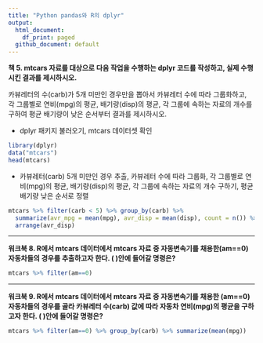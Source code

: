 ```yaml
---
title: "Python pandas와 R의 dplyr"
output:
  html_document:
    df_print: paged
  github_document: default
---
```


**책 5. mtcars 자료를 대상으로 다음 작업을 수행하는 dplyr 코드를 작성하고, 실제 수행시킨 결과를 제시하시오.**

카뷰레터의 수(carb)가 5개 미만인 경우만을 뽑아서 카뷰레터 수에 따라 그룹화하고, 각 그룹별로 연비(mpg)의 평균, 배기량(disp)의 평균, 각 그룹에 속하는 자료의 개수를 구하여 평균 배기량이 낮은 순서부터 결과를 제시하시오.

* dplyr 패키지 불러오기, mtcars 데이터셋 확인

```r
library(dplyr)
data("mtcars")
head(mtcars)
```

* 카뷰레터(carb) 5개 미만인 경우 추출, 카뷰레터 수에 따라 그룹화, 각 그룹별로 연비(mpg)의 평균, 배기량(disp)의 평균, 각 그룹에 속하는 자료의 개수 구하기, 평균 배기량 낮은 순서로 정렬

```r
mtcars %>% filter(carb < 5) %>% group_by(carb) %>% 
  summarize(avr_mpg = mean(mpg), avr_disp = mean(disp), count = n()) %>%
  arrange(avr_disp)
```

---

**워크북 8. R에서 mtcars 데이터에서 mtcars 자료 중 자동변속기를 채용한(am==0) 자동차들의 경우를 추출하고자 한다. (  )안에 들어갈 명령은?**

```r
mtcars %>% filter(am==0)
```

---

**워크북 9. R에서 mtcars 데이터에서 mtcars 자료 중 자동변속기를 채용한 (am==0) 자동차들의 경우를 골라 카뷰레터 수(carb) 값에 따라 자동차 연비(mpg)의 평균을 구하고자 한다. (  )안에 들어갈 명령은?**

```r
mtcars %>% filter(am==0) %>% group_by(carb) %>% summarize(mean(mpg))
```

